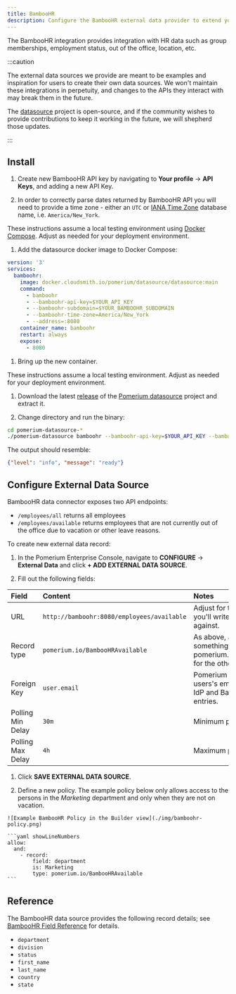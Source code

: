 ```yaml
---
title: BambooHR
description: Configure the BambooHR external data provider to extend your access policies.
---
```



The BambooHR integration provides integration with HR data such as group memberships, employment status, out of the office, location, etc.

:::caution

The external data sources we provide are meant to be examples and inspiration for users to create their own data sources. We won't maintain these integrations in perpetuity, and changes to the APIs they interact with may break them in the future.

The [datasource](https://github.com/pomerium/datasource) project is open-source, and if the community wishes to provide contributions to keep it working in the future, we will shepherd those updates.

:::

## Install

1. Create new BambooHR API key by navigating to **Your profile** → **API Keys**, and adding a new API Key.

1. In order to correctly parse dates returned by BambooHR API you will need to provide a time zone - either an `UTC` or [IANA Time Zone] database name, i.e. `America/New_York`.

<Tabs>
<TabItem value="compose" label="Docker Compose">

These instructions assume a local testing environment using [Docker Compose]. Adjust as needed for your deployment environment.

1. Add the datasource docker image to Docker Compose:

```yaml showLineNumbers
version: '3'
services:
  bamboohr:
    image: docker.cloudsmith.io/pomerium/datasource/datasource:main
    command:
      - bamboohr
      - --bamboohr-api-key=$YOUR_API_KEY
      - --bamboohr-subdomain=$YOUR_BAMBOOHR_SUBDOMAIN
      - --bamboohr-time-zone=America/New_York
      - --address=:8080
    container_name: bamboohr
    restart: always
    expose:
      - 8080
```

1. Bring up the new container.

</TabItem>
<TabItem value="binary" label="Binary">

These instructions assume a local testing environment. Adjust as needed for your deployment environment.

1. Download the latest [release] of the [Pomerium datasource] project and extract it.

1. Change directory and run the binary:

```sh
cd pomerium-datasource-*
./pomerium-datasource bamboohr --bamboohr-api-key=$YOUR_API_KEY --bamboohr-subdomian=$YOUR_BAMBOOHR_SUBDOMAIN --bamboohr-time-zone=America/New_York
```

The output should resemble:

```json
{"level": "info", "message": "ready"}
```

</TabItem>
</Tabs>

## Configure External Data Source

BambooHR data connector exposes two API endpoints:

- `/employees/all` returns all employees
- `/employees/available` returns employees that are not currently out of the office due to vacation or other leave reasons.

To create new external data record:

1. In the Pomerium Enterprise Console, navigate to **CONFIGURE** → **External Data** and click **+ ADD EXTERNAL DATA SOURCE**.

1. Fill out the following fields:

| Field | Content | Notes |
| :-- | :-- | :-- |
| URL | `http://bamboohr:8080/employees/available` | Adjust for the endpoint you'll write policies against. |
| Record type | `pomerium.io/BambooHRAvailable` | As above, adjust to somethinglike pomerium.io/BambooHRAll for the other endpoint. |
| Foreign Key | `user.email` | Pomerium uses the users's email to associate IdP and Bamboo user entries. |
| Polling Min Delay | `30m` | Minimum poll interval |
| Polling Max Delay | `4h` | Maximum poll interval |

1. Click **SAVE EXTERNAL DATA SOURCE**.

1. Define a new policy. The example policy below only allows access to the persons in the _Marketing_ department and only when they are not on vacation.

  <Tabs>

  <TabItem value="builder" label="Builder">

    ![Example BambooHR Policy in the Builder view](./img/bamboohr-policy.png)

  </TabItem>

  <TabItem value="editor" label="Editor">

    ```yaml showLineNumbers
    allow:
      and:
        - record:
            field: department
            is: Marketing
            type: pomerium.io/BambooHRAvailable
    ```

  </TabItem>
  </Tabs>

## Reference

The BambooHR data source provides the following record details; see [BambooHR Field Reference] for details.

- `department`
- `division`
- `status`
- `first_name`
- `last_name`
- `country`
- `state`

[datasource]: https://github.com/pomerium/pomerium
[docker compose]: https://docs.docker.com/compose/
[iana time zone]: https://www.iana.org/time-zones
[bamboohr field reference]: https://documentation.bamboohr.com/docs/list-of-field-names
[release]: https://github.com/pomerium/datasource/releases
[pomerium datasource]: https://github.com/pomerium/datasource
